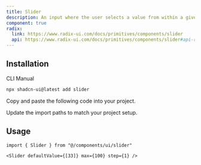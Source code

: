 ```yaml
---
title: Slider
description: An input where the user selects a value from within a given range.
component: true
radix:
  link: https://www.radix-ui.com/docs/primitives/components/slider
  api: https://www.radix-ui.com/docs/primitives/components/slider#api-reference
---
```


<ComponentPreview name="slider-demo" />

## Installation

<Tabs defaultValue="cli">

<TabsList>
  <TabsTrigger value="cli">CLI</TabsTrigger>
  <TabsTrigger value="manual">Manual</TabsTrigger>
</TabsList>
<TabsContent value="cli">

```bash
npx shadcn-ui@latest add slider
```

</TabsContent>

<TabsContent value="manual">

<Steps>

<Step>Copy and paste the following code into your project.</Step>

<ComponentSource name="slider" />

<Step>Update the import paths to match your project setup.</Step>

</Steps>

</TabsContent>

</Tabs>

## Usage

```tsx
import { Slider } from "@/components/ui/slider"
```

```tsx
<Slider defaultValue={[33]} max={100} step={1} />
```
